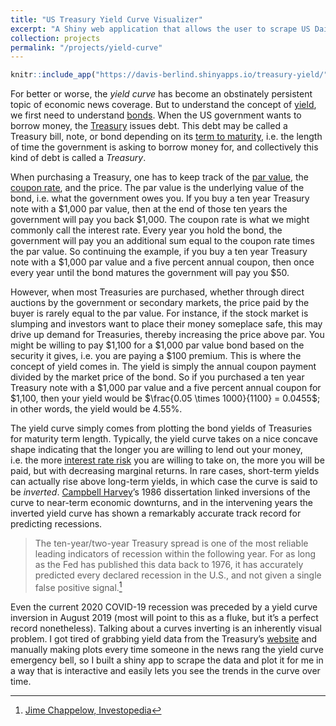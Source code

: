```yaml
---
title: "US Treasury Yield Curve Visualizer"
excerpt: "A Shiny web application that allows the user to scrape US Daily Treasury Yield Curve rates and plot them as a 3D surface.<br/><img src='/images/yield-curve.PNG'>"
collection: projects
permalink: "/projects/yield-curve"
---
```


```r
knitr::include_app("https://davis-berlind.shinyapps.io/treasury-yield/", height = 465)
```

For better or worse, the *yield curve* has become an obstinately persistent topic of economic
news coverage. But to understand the concept of [yield](https://www.investopedia.com/terms/y/yield.asp),
we first need to understand [bonds](https://www.investopedia.com/terms/b/bond.asp). When the US
government wants to borrow money, the [Treasury](https://en.wikipedia.org/wiki/United_States_Department_of_the_Treasury)
issues debt. This debt may be called a Treasury bill, note, or bond depending on its 
[term to maturity](https://www.investopedia.com/terms/t/termtomaturity.asp), i.e. the length of
time the government is asking to borrow money for, and collectively this kind of debt is called
a *Treasury*.

When purchasing a Treasury, one has to keep track of the [par value](https://www.investopedia.com/terms/p/parvalue.asp),
the [coupon rate](https://www.investopedia.com/terms/c/coupon-rate.asp),
and the price. The par value is the underlying value of the bond, i.e. what the government owes
you. If you buy a ten year Treasury note with a \$1,000 par value, then at the end of those ten
years the government will pay you back \$1,000. The coupon rate is what we might commonly call
the interest rate. Every year you hold the bond, the government will pay you an additional sum
equal to the coupon rate times the par value. So continuing the example, if you buy a ten year
Treasury note with a \$1,000 par value and a five percent annual coupon, then once every year
until the bond matures the government will pay you \$50.

However, when most Treasuries are purchased, whether through direct auctions by the government
or secondary markets, the price paid by the buyer is rarely equal to the par value. For instance,
if the stock market is slumping and investors want to place their money someplace safe, this may
drive up demand for Treasuries, thereby increasing the price above par. You might be willing to
pay \$1,100 for a \$1,000 par value bond based on the security it gives, i.e. you are paying a
\$100 premium. This is where the concept of yield comes in. The yield is simply the annual
coupon payment divided by the market price of the bond. So if you purchased a ten year Treasury
note with a \$1,000 par value and a five percent annual coupon for \$1,100, then your yield
would be $\frac{0.05 \times 1000}{1100} = 0.0455$; in other words, the yield would be 4.55\%.

The yield curve simply comes from plotting the bond yields of Treasuries for maturity term
length. Typically, the yield curve takes on a nice concave shape indicating that the longer you
are willing to lend out your money, i.e. the more [interest rate risk](https://www.investopedia.com/terms/i/interestraterisk.asp)
you are willing to take on, the more you will be paid, but with decreasing marginal returns. In
rare cases, short-term yields can actually rise above long-term yields, in which case the curve
is said to be *inverted*. [Campbell Harvey](https://en.wikipedia.org/wiki/Campbell_Harvey)'s
1986 dissertation linked inversions of the curve to near-term economic downturns, and in the
intervening years the inverted yield curve has shown a remarkably accurate track record for
predicting recessions.

> The ten-year/two-year Treasury spread is one of the most reliable leading indicators of 
> recession within the following year. For as long as the Fed has published this data back to 1976, 
> it has accurately predicted every declared recession in the U.S., and not given a single false
> positive signal.[^1]

[^1]: [Jime Chappelow, Investopedia](https://www.investopedia.com/terms/i/invertedyieldcurve.asp)

Even the current 2020 COVID-19 recession was preceded by a yield curve inversion in August 2019
(most will point to this as a fluke, but it's a perfect record nonetheless). Talking about a
curves inverting is an inherently visual problem. I got tired of grabbing yield data from the
Treasury's [website](https://www.treasury.gov/resource-center/data-chart-center/interest-rates)
and manually making plots every time someone in the news rang the yield curve emergency bell,
so I built a shiny app to scrape the data and plot it for me in a way that is interactive and 
easily lets you see the trends in the curve over time.